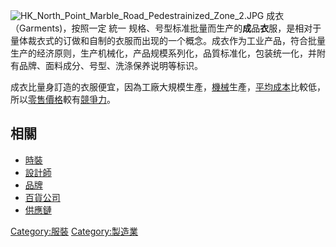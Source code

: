{{Unreferenced|time=2014-03-17T06:45:05+00:00}}
{{request translation}}
[[File:HK_North_Point_Marble_Road_Pedestrainized_Zone_2.JPG|thumb]]
成衣（Garments)，按照一定 統一 规格、号型标准批量而生产的'''成'''品'''衣'''服，是相对于量体裁衣式的订做和自制的衣服而出现的一个概念。成衣作为工业产品，符合批量生产的经济原则，生产机械化，产品规模系列化，品質标准化，包装统一化，并附有品牌、面料成分、号型、洗涤保养说明等标识。

成衣比量身訂造的衣服便宜，因為工廠大規模生產，[[機械|機械]]生產，[[平均成本|平均成本]]比較低，所以[[零售|零售]][[價格|價格]]較有[[競爭力|競爭力]]。

==相關==
* [[時裝|時裝]]
* [[設計師|設計師]]
* [[品牌|品牌]]
* [[百貨公司|百貨公司]]
* [[供應鏈|供應鏈]]

[[Category:服裝|Category:服裝]]
[[Category:製造業|Category:製造業]]